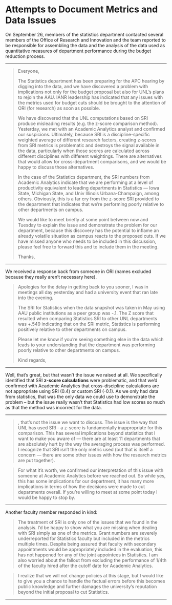 # Attempts to Document Metrics and Data Issues

On September 26, members of the statistics department contacted several members of the Office of Research and Innovation and the team reported to be responsible for assembling the data and the analysis of the data used as quantitative measures of department performance during the budget reduction process.

---

> Everyone,
> 
> The Statistics department has been preparing for the APC hearing by digging into the data, and we have discovered a problem with implications not only for the budget proposal but also for UNL's plans to rejoin the AAU.  IANR leadership has indicated that any issues with the metrics used for budget cuts should be brought to the attention of ORI (for research) as soon as possible. 
> 
> We have discovered that the UNL computations based on SRI produce misleading results (e.g. the z-score comparison method). Yesterday, we met with an Academic Analytics analyst and confirmed our suspicions. Ultimately, because SRI is a discipline-specific weighted average of different research factors, creating z-scores from SRI metrics is problematic and destroys the signal available in the data, particularly when those scores are calculated across different disciplines with different weightings. There are alternatives that would allow for cross-department comparisons, and we would be happy to discuss those alternatives. 
> 
> In the case of the Statistics department, the SRI numbers from Academic Analytics indicate that we are performing at a level of productivity equivalent to leading departments in Statistics — Iowa State, Michigan State, and Univ Illinois Urbana-Champaign, among others. Obviously, this is a far cry from the z-score SRI provided to the department that indicates that we're performing poorly relative to other departments on campus. 
> 
> We would like to meet briefly at some point between now and Tuesday to explain the issue and demonstrate the problem for our department, because this discovery has the potential to inflame an already volatile situation as campus reacts to the proposed cuts. If we have missed anyone who needs to be included in this discussion, please feel free to forward this and to include them in the meeting. 
> 
> Thanks,

---

We received a response back from someone in ORI (names excluded because they really aren't necessary here). 


> Apologies for the delay in getting back to you sooner, I was in meetings all day yesterday and had a university event that ran late into the evening.
> 
> The SRI for Statistics when the data snapshot was taken in May using AAU public institutions as a peer group was -.1. The Z score that resulted when comparing Statistics SRI to other UNL departments was +.549 indicating that on the SRI metric, Statistics is performing positively relative to other departments on campus.
> 
> Please let me know if you’re seeing something else in the data which leads to your understanding that the department was performing poorly relative to other departments on campus.
> 
> Kind regards,

---

Well, that's great, but that wasn't the issue we raised at all. 
We specifically identified that SRI **z-score calculations** were problematic, and that we'd confirmed with Academic Analytics that cross-discipline calculations are not appropriate using SRI (0.4) or custom SRI (-0.1). 
As we only had data from statistics, that was the only data we could use to demonstrate the problem -- but the issue really wasn't that Statistics had low scores so much as that the method was incorrect for the data. 

---

> <name>, that's not the issue we want to discuss. The issue is the way that UNL has used SRI - a z-score is fundamentally inappropriate for this comparison. This has several implications beyond statistics that I want to make you aware of — there are at least 11 departments that are absolutely hurt by the way the averaging process was performed. I recognize that SRI isn't the only metric used (but that is itself a concern — there are some other issues with how the research metrics are put together). 

> For what it's worth, we confirmed our interpretation of this issue with someone at Academic Analytics before we reached out. So while yes, this has some implications for our department, it has many more implications in terms of how the decisions were made to cut departments overall. If you're willing to meet at some point today I would be happy to stop by. 

---

Another faculty member responded in kind: 

> The treatment of SRI is only one of the issues that we found in the analysis. I’d be happy to show what you are missing when dealing with SRI simply as one of the metrics. 
Grant numbers are severely underreported for Statistics faculty but included in the metrics multiple times.
Despite being assured that faculty with secondary appointments would be appropriately included in the evaluation, this has not happened for any of the joint appointees in Statistics.
I am also worried about the fallout from excluding the performance of 1/4th of the faculty hired after the cutoff date for Academic Analytics. 

> I realize that we will not change policies at this stage, but I would like to give you a chance to handle the factual errors before this becomes public knowledge and further damages the university’s reputation beyond the initial proposal to cut Statistics. 

---

